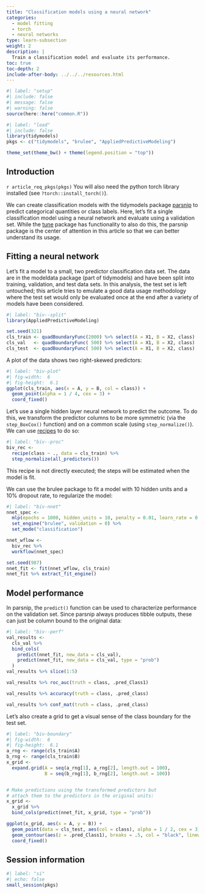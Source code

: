 ```yaml
---
title: "Classification models using a neural network"
categories:
  - model fitting
  - torch
  - neural networks
type: learn-subsection
weight: 2
description: | 
  Train a classification model and evaluate its performance.
toc: true
toc-depth: 2
include-after-body: ../../../resources.html
---
```


```r
#| label: "setup"
#| include: false
#| message: false
#| warning: false
source(here::here("common.R"))
```
  
```r
#| label: "load"
#| include: false
library(tidymodels)
pkgs <- c("tidymodels", "brulee", "AppliedPredictiveModeling")

theme_set(theme_bw() + theme(legend.position = "top"))
```


## Introduction

`r article_req_pkgs(pkgs)` You will also need the python torch library installed (see `?torch::install_torch()`).

We can create classification models with the tidymodels package [parsnip](https://parsnip.tidymodels.org/) to predict categorical quantities or class labels. Here, let's fit a single classification model using a neural network and evaluate using a validation set. While the [tune](https://tune.tidymodels.org/) package has functionality to also do this, the parsnip package is the center of attention in this article so that we can better understand its usage. 

## Fitting a neural network


Let's fit a model to a small, two predictor classification data set. The data are in the modeldata package (part of tidymodels) and have been split into training, validation, and test data sets. In this analysis, the test set is left untouched; this article tries to emulate a good data usage methodology where the test set would only be evaluated once at the end after a variety of models have been considered. 


```r
#| label: "biv--split"
library(AppliedPredictiveModeling)

set.seed(321)
cls_train <- quadBoundaryFunc(2000) %>% select(A = X1, B = X2, class)
cls_val   <- quadBoundaryFunc( 500) %>% select(A = X1, B = X2, class)
cls_test  <- quadBoundaryFunc( 500) %>% select(A = X1, B = X2, class)
```

A plot of the data shows two right-skewed predictors: 

```r
#| label: "biv-plot"
#| fig-width:  6
#| fig-height:  6.1
ggplot(cls_train, aes(x = A, y = B, col = class)) + 
  geom_point(alpha = 1 / 4, cex = 3) + 
  coord_fixed()
```

Let's use a single hidden layer neural network to predict the outcome. To do this, we transform the predictor columns to be more symmetric (via the `step_BoxCox()` function) and on a common scale (using `step_normalize()`). We can use [recipes](https://recipes.tidymodels.org/) to do so:

```r
#| label: "biv--proc"
biv_rec <- 
  recipe(class ~ ., data = cls_train) %>%
  step_normalize(all_predictors())
```

This recipe is not directly executed; the steps will be estimated when the model is fit. 

We can use the brulee package to fit a model with 10 hidden units and a 10% dropout rate, to regularize the model:

```r
#| label: "biv-nnet"
nnet_spec <- 
  mlp(epochs = 1000, hidden_units = 10, penalty = 0.01, learn_rate = 0.1) %>% 
  set_engine("brulee", validation = 0) %>% 
  set_mode("classification")

nnet_wflow <- 
  biv_rec %>% 
  workflow(nnet_spec)

set.seed(987)
nnet_fit <- fit(nnet_wflow, cls_train)
nnet_fit %>% extract_fit_engine()
```

## Model performance

In parsnip, the `predict()` function can be used to characterize performance on the validation set. Since parsnip always produces tibble outputs, these can just be column bound to the original data: 

```r
#| label: "biv--perf"
val_results <- 
  cls_val %>%
  bind_cols(
    predict(nnet_fit, new_data = cls_val),
    predict(nnet_fit, new_data = cls_val, type = "prob")
  )
val_results %>% slice(1:5)

val_results %>% roc_auc(truth = class, .pred_Class1)

val_results %>% accuracy(truth = class, .pred_class)

val_results %>% conf_mat(truth = class, .pred_class)
```

Let's also create a grid to get a visual sense of the class boundary for the test set.

```r
#| label: "biv-boundary"
#| fig-width:  6
#| fig-height:  6.1
a_rng <- range(cls_train$A)
b_rng <- range(cls_train$B)
x_grid <-
  expand.grid(A = seq(a_rng[1], a_rng[2], length.out = 100),
              B = seq(b_rng[1], b_rng[2], length.out = 100))


# Make predictions using the transformed predictors but 
# attach them to the predictors in the original units: 
x_grid <- 
  x_grid %>% 
  bind_cols(predict(nnet_fit, x_grid, type = "prob"))

ggplot(x_grid, aes(x = A, y = B)) + 
  geom_point(data = cls_test, aes(col = class), alpha = 1 / 2, cex = 3) +
  geom_contour(aes(z = .pred_Class1), breaks = .5, col = "black", linewidth = 1) + 
  coord_fixed()
```



## Session information {#session-info}

```r
#| label: "si"
#| echo: false
small_session(pkgs)
```
